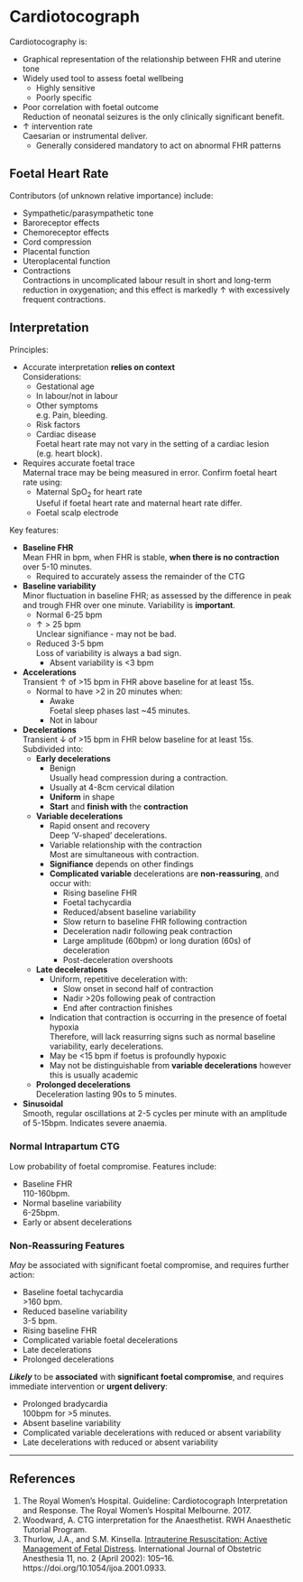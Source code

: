 # Cardiotocograph


Cardiotocography is:

* Graphical representation of the relationship between FHR and uterine tone  
* Widely used tool to assess foetal wellbeing
	* Highly sensitive
	* Poorly specific
* Poor correlation with foetal outcome  
Reduction of neonatal seizures is the only clinically significant benefit.
* ↑ intervention rate  
Caesarian or instrumental deliver.
	* Generally considered mandatory to act on abnormal FHR patterns

## Foetal Heart Rate

Contributors (of unknown relative importance) include:

* Sympathetic/parasympathetic tone
* Baroreceptor effects
* Chemoreceptor effects
* Cord compression
* Placental function
* Uteroplacental function
* Contractions  
Contractions in uncomplicated labour result in short and long-term reduction in oxygenation; and this effect is markedly ↑ with excessively frequent contractions.

## Interpretation

Principles:

* Accurate interpretation **relies on context**  
Considerations:
	* Gestational age
	* In labour/not in labour
	* Other symptoms  
	e.g. Pain, bleeding.
	* Risk factors
	* Cardiac disease  
	Foetal heart rate may not vary in the setting of a cardiac lesion (e.g. heart block).
* Requires accurate foetal trace  
Maternal trace may be being measured in error. Confirm foetal heart rate using:
	* Maternal SpO~2~ for heart rate  
	Useful if foetal heart rate and maternal heart rate differ.
	* Foetal scalp electrode

Key features:

* **Baseline FHR**  
Mean FHR in bpm, when FHR is stable, **when there is no contraction** over 5-10 minutes.
	* Required to accurately assess the remainder of the CTG


* **Baseline variability**  
Minor fluctuation in baseline FHR; as assessed by the difference in peak and trough FHR over one minute. Variability is **important**.
	* Normal 6-25 bpm  
	* ↑ > 25 bpm  
	Unclear signifiance - may not be bad.
	* Reduced 3-5 bpm  
	Loss of variability is always a bad sign.
		* Absent variability is <3 bpm


* **Accelerations**  
Transient ↑ of >15 bpm in FHR above baseline for at least 15s.
	*  Normal to have >2 in 20 minutes when:
		* Awake  
		Foetal sleep phases last ~45 minutes.
		* Not in labour


* **Decelerations**  
Transient ↓ of >15 bpm in FHR below baseline for at least 15s. Subdivided into:
	* **Early decelerations**  
		* Benign  
		Usually head compression during a contraction.
		* Usually at 4-8cm cervical dilation
		* **Uniform** in shape
		* **Start** and **finish with** the **contraction**
	* **Variable decelerations**
		* Rapid onsent and recovery  
		Deep 'V-shaped' decelerations.
		* Variable relationship with the contraction  
		Most are simultaneous with contraction.
		* **Signifiance** depends on other findings
		* **Complicated variable** decelerations are **non-reassuring**, and occur with:
			* Rising baseline FHR
			* Foetal tachycardia
			* Reduced/absent baseline variability
			* Slow return to baseline FHR following contraction
			* Deceleration nadir following peak contraction
			* Large amplitude (60bpm) or long duration (60s) of deceleration
			* Post-deceleration overshoots
	* **Late decelerations**  
		* Uniform, repetitive deceleration with:
			* Slow onset in second half of contraction
			* Nadir >20s following peak of contraction
			* End after contraction finishes
		* Indication that contraction is occurring in the presence of foetal hypoxia  
		Therefore, will lack reasurring signs such as normal baseline variability, early decelerations.
		* May be <15 bpm if foetus is profoundly hypoxic
		* May not be distinguishable from **variable decelerations** however this is usually academic  
	* **Prolonged decelerations**  
	Deceleration lasting 90s to 5 minutes.

* **Sinusoidal**  
Smooth, regular oscillations at 2-5 cycles per minute with an amplitude of 5-15bpm. Indicates severe anaemia.

### Normal Intrapartum CTG

Low probability of foetal compromise. Features include:

* Baseline FHR  
110-160bpm.
* Normal baseline variability  
6-25bpm.
* Early or absent decelerations


### Non-Reassuring Features

*May* be associated with significant foetal compromise, and requires further action:

* Baseline foetal tachycardia  
>160 bpm.
* Reduced baseline variability  
3-5 bpm.
* Rising baseline FHR
* Complicated variable foetal decelerations
* Late decelerations
* Prolonged decelerations

***Likely*** to be **associated** with **significant foetal compromise**, and requires immediate intervention or **urgent delivery**:

* Prolonged bradycardia  
100bpm for >5 minutes.
* Absent baseline variability
* Complicated variable decelerations with reduced or absent variability
* Late decelerations with reduced or absent variability

---

## References

1. The Royal Women's Hospital. Guideline: Cardiotocograph Interpretation and Response. The Royal Women's Hospital Melbourne. 2017.
2. Woodward, A. CTG interpretation for the Anaesthetist. RWH Anaesthetic Tutorial Program.
3. Thurlow, J.A., and S.M. Kinsella. [Intrauterine Resuscitation: Active Management of Fetal Distress](https://www.ncbi.nlm.nih.gov/pubmed/15321562). International Journal of Obstetric Anesthesia 11, no. 2 (April 2002): 105–16. https://doi.org/10.1054/ijoa.2001.0933.
